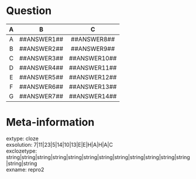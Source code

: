 Question
========

| A | B | C |
|:------------:|:---------------------:|:--------------------------:|
| A | ##ANSWER1## | ##ANSWER8## |
| B | ##ANSWER2## | ##ANSWER9## |
| C | ##ANSWER3## | ##ANSWER10## |
| D | ##ANSWER4## | ##ANSWER11## |
| E | ##ANSWER5## | ##ANSWER12## |
| F | ##ANSWER6## | ##ANSWER13## |
| G | ##ANSWER7## | ##ANSWER14## |

Meta-information
================
extype: cloze  
exsolution: 7|11|23|5|14|10|13|E|E|H|A|H|A|C  
exclozetype: string|string|string|string|string|string|string|string|string|string|string|string|string|string  
exname: repro2
